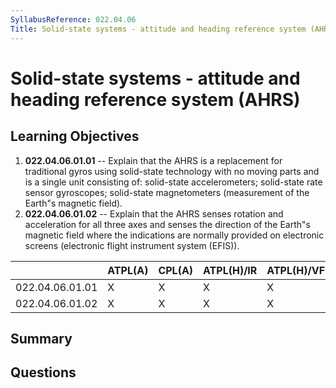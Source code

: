 ```yaml
---
SyllabusReference: 022.04.06
Title: Solid-state systems - attitude and heading reference system (AHRS)
---
```


# Solid-state systems - attitude and heading reference system (AHRS)

## Learning Objectives

1. **022.04.06.01.01** -- Explain that the AHRS is a replacement for traditional
   gyros using solid-state technology with no moving parts and is a single unit
   consisting of: solid-state accelerometers; solid-state rate sensor
   gyroscopes; solid-state magnetometers (measurement of the Earth"s magnetic
   field).
2. **022.04.06.01.02** -- Explain that the AHRS senses rotation and acceleration
   for all three axes and senses the direction of the Earth"s magnetic field
   where the indications are normally provided on electronic screens (electronic
   flight instrument system (EFIS)).

|                 | ATPL(A) | CPL(A) | ATPL(H)/IR | ATPL(H)/VFR | CPL(H) | IR  | CBIR(A) |
| --------------- | ------- | ------ | ---------- | ----------- | ------ | --- | ------- |
| 022.04.06.01.01 | X       | X      | X          | X           | X      | X   | X       |
| 022.04.06.01.02 | X       | X      | X          | X           | X      | X   | X       |

## Summary

## Questions
